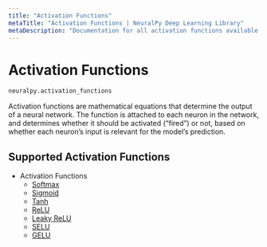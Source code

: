 ```yaml
---
title: "Activation Functions"
metaTitle: "Activation Functions | NeuralPy Deep Learning Library"
metaDescription: "Documentation for all activation functions available in NeuralPy Deep Learning Library"
---
```


# Activation Functions

```python
neuralpy.activation_functions
```

Activation functions are mathematical equations that determine the output of a neural network. The function is attached to each neuron in the network, and determines whether it should be activated (“fired”) or not, based on whether each neuron’s input is relevant for the model’s prediction.

## Supported Activation Functions

- Activation Functions
  - [Softmax](/docs/activation-functions/softmax)
  - [Sigmoid](/docs/activation-functions/sigmoid)
  - [Tanh](/docs/activation-functions/tanh)
  - [ReLU](/docs/activation-functions/relu)
  - [Leaky ReLU](/docs/activation-functions/leaky-relu)
  - [SELU](/docs/activation-functions/selu)
  - [GELU](/docs/activation-functions/gelu)
